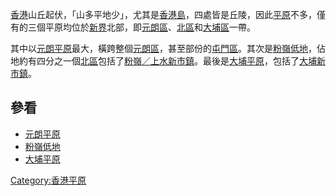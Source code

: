 {{香港地理}}
[[香港|香港]]山丘起伏，「山多平地少」，尤其是[[香港島|香港島]]，四處皆是丘陵，因此[[平原|平原]]不多，僅有的三個平原均位於[[新界|新界]]北部，即[[元朗區|元朗區]]、[[北區_(香港)|北區]]和[[大埔區|大埔區]]一帶。

其中以[[元朗平原|元朗平原]]最大，橫跨整個[[元朗區|元朗區]]，甚至部份的[[屯門區|屯門區]]。其次是[[粉嶺低地|粉嶺低地]]，佔地約有四分之一個[[北區_(香港)|北區]]包括了[[粉嶺／上水新市鎮|粉嶺／上水新市鎮]]。最後是[[大埔平原|大埔平原]]，包括了[[大埔新市鎮|大埔新市鎮]]。

==參看==
*[[元朗平原|元朗平原]]
*[[粉嶺低地|粉嶺低地]]
*[[大埔平原|大埔平原]]
[[Category:香港平原|Category:香港平原]]